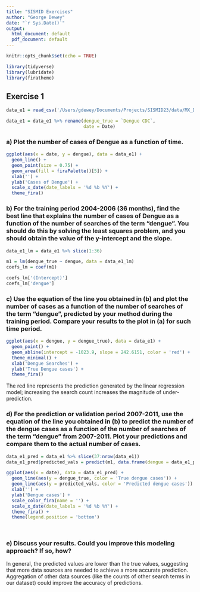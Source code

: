 ```yaml
---
title: "SISMID Exercises"
author: "George Dewey"
date: "`r Sys.Date()`"
output:
  html_document: default
  pdf_document: default
---
```


```r
knitr::opts_chunk$set(echo = TRUE)

library(tidyverse)
library(lubridate)
library(firatheme)
```

## Exercise 1

```r
data_e1 = read_csv('/Users/gdewey/Documents/Projects/SISMID23/data/MX_Dengue_trends.csv', show_col_types = F)

data_e1 = data_e1 %>% rename(dengue_true = `Dengue CDC`,
                             date = Date)
```

### a) Plot the number of cases of Dengue as a function of time.

```r
ggplot(aes(x = date, y = dengue), data = data_e1) + 
  geom_line() + 
  geom_point(size = 0.75) +
  geom_area(fill = firaPalette()[5]) +  
  xlab('') + 
  ylab('Cases of Dengue') + 
  scale_x_date(date_labels = '%d %b %Y') + 
  theme_fira()
```

### b) For the training period 2004-2006 (36 months), find the best line that explains the number of cases of Dengue as a function of the number of searches of the term “dengue”. You should do this by solving the least squares problem, and you should obtain the value of the y-intercept and the slope.

```r
data_e1_lm = data_e1 %>% slice(1:36)

m1 = lm(dengue_true ~ dengue, data = data_e1_lm)
coefs_lm = coef(m1)

coefs_lm['(Intercept)']
coefs_lm['dengue']
```

### c) Use the equation of the line you obtained in (b) and plot the number of cases as a function of the number of searches of the term “dengue”, predicted by your method during the training period. Compare your results to the plot in (a) for such time period.

```r
ggplot(aes(x = dengue, y = dengue_true), data = data_e1) + 
  geom_point() + 
  geom_abline(intercept = -1023.9, slope = 242.6151, color = 'red') + 
  theme_minimal() +
  xlab('Dengue Searches') +
  ylab('True Dengue cases') +
  theme_fira() 
```

The red line represents the prediction generated by the linear regression model; increasing the search count increases the magnitude of under-prediction.

### d) For the prediction or validation period 2007-2011, use the equation of the line you obtained in (b) to predict the number of the dengue cases as a function of the number of searches of the term “dengue” from 2007-2011. Plot your predictions and compare them to the actual number of cases.

```r
data_e1_pred = data_e1 %>% slice(37:nrow(data_e1))
data_e1_pred$predicted_vals = predict(m1, data.frame(dengue = data_e1_pred$dengue))

ggplot(aes(x = date), data = data_e1_pred) +
  geom_line(aes(y = dengue_true, color = 'True dengue cases')) +
  geom_line(aes(y = predicted_vals, color = 'Predicted dengue cases')) + 
  xlab('') +
  ylab('Dengue cases') +
  scale_color_fira(name = '') +
  scale_x_date(date_labels = '%d %b %Y') +
  theme_fira() +
  theme(legend.position = 'bottom')

  
```

### e) Discuss your results. Could you improve this modeling approach? If so, how?

In general, the predicted values are lower than the true values, suggesting that more data sources are needed to achieve a more accurate prediction. Aggregation of other data sources (like the counts of other search terms in our dataset) could improve the accuracy of predictions.
